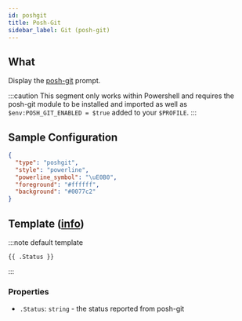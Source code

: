 ```yaml
---
id: poshgit
title: Posh-Git
sidebar_label: Git (posh-git)
---
```


## What

Display the [posh-git][posh-git] prompt.

:::caution
This segment only works within Powershell and requires the posh-git module to be installed and imported
as well as `$env:POSH_GIT_ENABLED = $true` added to your `$PROFILE`.
:::

## Sample Configuration

```json
{
  "type": "poshgit",
  "style": "powerline",
  "powerline_symbol": "\uE0B0",
  "foreground": "#ffffff",
  "background": "#0077c2"
}
```

## Template ([info][templates])

:::note default template

``` template
{{ .Status }}
```

:::

### Properties

- `.Status`: `string` - the status reported from posh-git

[posh-git]: https://github.com/dahlbyk/posh-git
[templates]: /docs/configuration/templates
